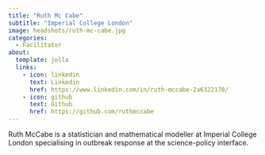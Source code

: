 ```yaml
---
title: "Ruth Mc Cabe"
subtitle: "Imperial College London"
image: headshots/ruth-mc-cabe.jpg
categories:
  - Facilitator
about:
  template: jolla
  links:
    - icon: linkedin
      text: Linkedin
      href: https://www.linkedin.com/in/ruth-mccabe-2a6322170/
    - icon: github
      text: Github
      href: https://github.com/ruthmccabe
---
```


Ruth McCabe is a statistician and mathematical modeller at Imperial College London specialising in outbreak response at the science-policy interface.
